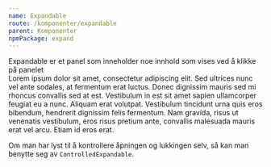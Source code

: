 ```yaml
---
name: Expandable
route: /komponenter/expandable
parent: Komponenter
npmPackage: expand
---
```



<PageHeader>
  Expandable er et panel som inneholder noe innhold som vises ved å klikke på
  panelet
</PageHeader>

<Playground>
  <Expandable title="Heisann denne kan du åpne">
    <div>
      Lorem ipsum dolor sit amet, consectetur adipiscing elit. Sed ultrices nunc
      vel ante sodales, at fermentum erat luctus. Donec dignissim mauris sed mi
      rhoncus convallis sed at est. Vestibulum in est sit amet sapien
      ullamcorper feugiat eu a nunc. Aliquam erat volutpat. Vestibulum tincidunt
      urna quis eros bibendum, hendrerit dignissim felis fermentum. Nam gravida,
      risus ut venenatis vestibulum, eros risus pretium ante, convallis
      malesuada mauris erat vel arcu. Etiam id eros erat.
    </div>
  </Expandable>
</Playground>

<ImportStatement imports="Expandable" />
<Props of={Expandable} />

Om man har lyst til å kontrollere åpningen og lukkingen selv, så kan man benytte seg av `ControlledExpandable`.

<ImportStatement imports="ControlledExpandable" />
<Props of={Expandable} />
